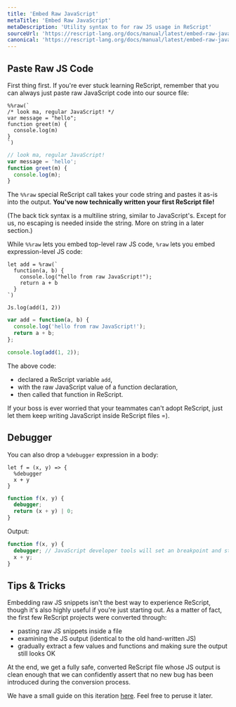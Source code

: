 ```yaml
---
title: 'Embed Raw JavaScript'
metaTitle: 'Embed Raw JavaScript'
metaDescription: 'Utility syntax to for raw JS usage in ReScript'
sourceUrl: 'https://rescript-lang.org/docs/manual/latest/embed-raw-javascript'
canonical: 'https://rescript-lang.org/docs/manual/latest/embed-raw-javascript'
---
```


## Paste Raw JS Code

First thing first. If you're ever stuck learning ReScript, remember that you can always just paste raw JavaScript code into our source file:

```reason
%%raw(`
/* look ma, regular JavaScript! */
var message = "hello";
function greet(m) {
  console.log(m)
}
`)
```

```js
// look ma, regular JavaScript!
var message = 'hello';
function greet(m) {
  console.log(m);
}
```

The `%%raw` special ReScript call takes your code string and pastes it as-is into the output. **You've now technically written your first ReScript file!**

(The back tick syntax is a multiline string, similar to JavaScript's. Except for us, no escaping is needed inside the string. More on string in a later section.)

While `%%raw` lets you embed top-level raw JS code, `%raw` lets you embed expression-level JS code:

```reason
let add = %raw(`
  function(a, b) {
    console.log("hello from raw JavaScript!");
    return a + b
  }
`)

Js.log(add(1, 2))
```

```js
var add = function(a, b) {
  console.log('hello from raw JavaScript!');
  return a + b;
};

console.log(add(1, 2));
```

The above code:

- declared a ReScript variable `add`,
- with the raw JavaScript value of a function declaration,
- then called that function in ReScript.

If your boss is ever worried that your teammates can't adopt ReScript, just let them keep writing JavaScript inside ReScript files =).

## Debugger

You can also drop a `%debugger` expression in a body:

```reason
let f = (x, y) => {
  %debugger
  x + y
}
```

```js
function f(x, y) {
  debugger;
  return (x + y) | 0;
}
```

Output:

```js
function f(x, y) {
  debugger; // JavaScript developer tools will set an breakpoint and stop here
  x + y;
}
```

## Tips & Tricks

Embedding raw JS snippets isn't the best way to experience ReScript, though it's also highly useful if you're just starting out. As a matter of fact, the first few ReScript projects were converted through:

- pasting raw JS snippets inside a file
- examining the JS output (identical to the old hand-written JS)
- gradually extract a few values and functions and making sure the output still looks OK

At the end, we get a fully safe, converted ReScript file whose JS output is clean enough that we can confidently assert that no new bug has been introduced during the conversion process.

We have a small guide on this iteration [here](converting-from-js.md). Feel free to peruse it later.
